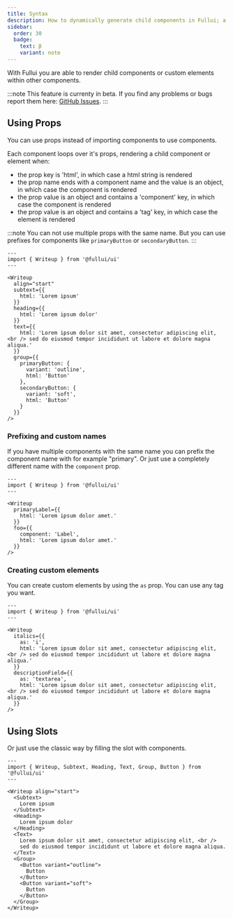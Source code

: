 ```yaml
---
title: Syntax
description: How to dynamically generate child components in Fullui; a component library and design system built for Astro.
sidebar:
  order: 30
  badge:
    text: β
    variant: note
---
```


With Fullui you are able to render child components or custom elements within other components.

:::note
This feature is currenty in beta.
If you find any problems or bugs report them here: [GitHub Issues](https://github.com/fullui/ui/issues).
:::

## Using Props
You can use props instead of importing components to use components.

Each component loops over it's props, rendering a child component or element when:

- the prop key is 'html', in which case a html string is rendered
- the prop name ends with a component name and the value is an object, in which case the component is rendered
- the prop value is an object and contains a 'component' key, in which case the component is rendered
- the prop value is an object and contains a 'tag' key, in which case the element is rendered

:::note
You can not use multiple props with the same name. But you can use prefixes for components like `primaryButton` or `secondaryButton`.
:::

``` astro live
---
import { Writeup } from '@fullui/ui'
---

<Writeup 
  align="start"
  subtext={{
    html: 'Lorem ipsum'
  }}
  heading={{
    html: 'Lorem ipsum dolor'
  }}
  text={{
    html: 'Lorem ipsum dolor sit amet, consectetur adipiscing elit, <br /> sed do eiusmod tempor incididunt ut labore et dolore magna aliqua.'
  }}
  group={{
    primaryButton: {
      variant: 'outline',
      html: 'Button'
    },
    secondaryButton: {
      variant: 'soft',
      html: 'Button'
    }
  }}
/>
```

### Prefixing and custom names
If you have multiple components with the same name you can prefix the component name with for example "primary". Or just use a completely different name with the `component` prop.
``` astro live
---
import { Writeup } from '@fullui/ui'
---

<Writeup 
  primaryLabel={{
    html: 'Lorem ipsum dolor amet.'
  }}
  foo={{
    component: 'Label',
    html: 'Lorem ipsum dolor amet.'
  }}
/>
```

### Creating custom elements
You can create custom elements by using the `as` prop. You can use any tag you want.
``` astro live
---
import { Writeup } from '@fullui/ui'
---

<Writeup 
  italics={{
    as: 'i',
    html: 'Lorem ipsum dolor sit amet, consectetur adipiscing elit, <br /> sed do eiusmod tempor incididunt ut labore et dolore magna aliqua.'
  }}
  descriptionField={{
    as: 'textarea',
    html: 'Lorem ipsum dolor sit amet, consectetur adipiscing elit, <br /> sed do eiusmod tempor incididunt ut labore et dolore magna aliqua.'
  }}
/>
```

## Using Slots
Or just use the classic way by filling the slot with components.
``` astro live
---
import { Writeup, Subtext, Heading, Text, Group, Button } from '@fullui/ui'
---

<Writeup align="start">
  <Subtext>
    Lorem ipsum
  </Subtext>
  <Heading>
    Lorem ipsum dolor
  </Heading>
  <Text>
    Lorem ipsum dolor sit amet, consectetur adipiscing elit, <br />
    sed do eiusmod tempor incididunt ut labore et dolore magna aliqua.
  </Text>
  <Group>
    <Button variant="outline">
      Button
    </Button>
    <Button variant="soft">
      Button
    </Button>
  </Group>
</Writeup>
```
